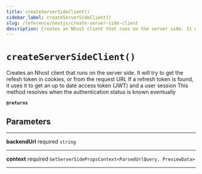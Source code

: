 ```yaml
---
title: createServerSideClient()
sidebar_label: createServerSideClient()
slug: /reference/nextjs/create-server-side-client
description: Creates an Nhost client that runs on the server side. It will try to get the refesh token in cookies, or from the request URL If a refresh token is found, it uses it to get an up to date access token (JWT) and a user session This method resolves when the authentication status is known eventually
---
```


# `createServerSideClient()`

Creates an Nhost client that runs on the server side.
It will try to get the refesh token in cookies, or from the request URL
If a refresh token is found, it uses it to get an up to date access token (JWT) and a user session
This method resolves when the authentication status is known eventually

**`@returns`**

## Parameters

---

**<span className="parameter-name">backendUrl</span>** <span className="optional-status">required</span> `string`

---

**<span className="parameter-name">context</span>** <span className="optional-status">required</span> `GetServerSidePropsContext<ParsedUrlQuery, PreviewData>`

---
